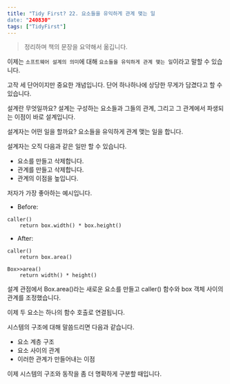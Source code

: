 ```yaml
---
title: "Tidy First? 22. 요소들을 유익하게 관계 맺는 일
date: "240830"
tags: ["TidyFirst"]
---
```


> 정리하며 책의 문장을 요약해서 옮깁니다.

이제는 `소프트웨어 설계의 의미`에 대해 `요소들을 유익하게 관계 맺는 일`이라고 말할 수 있습니다.

고작 세 단어이지만 중요한 개념입니다. 단어 하나하나에 상당한 무게가 담겼다고 할 수 있습니다.

설계란 무엇일까요? 설계는 구성하는 요소들과 그들의 관계, 그리고 그 관계에서 파생되는 이점이 바로 설계입니다.

설계자는 어떤 일을 할까요? 요소들을 유익하게 관계 맺는 일을 합니다.

설계자는 오직 다음과 같은 일만 할 수 있습니다.

- 요소를 만들고 삭제합니다.
- 관계를 만들고 삭제합니다.
- 관계의 이점을 높입니다.

저자가 가장 좋아하는 예시입니다.

- Before:

```
caller()
    return box.width() * box.height()
```

- After:

```
caller()
    return box.area()

Box>>area()
    return width() * height()
```

설계 관점에서 Box.area()라는 새로운 요소를 만들고 caller() 함수와 box 객체 사이의 관계를 조정했습니다.

이제 두 요소는 하나의 함수 호출로 연결됩니다.

시스템의 구조에 대해 말씀드리면 다음과 같습니다.

- 요소 계층 구조
- 요소 사이의 관계
- 이러한 관계가 만들어내는 이점

이제 시스템의 구조와 동작을 좀 더 명확하게 구분할 때입니다.
